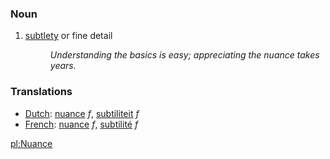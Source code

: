 === Noun ===
#[[subtle]]ty or fine detail
#: ''Understanding the basics is easy; appreciating the nuance takes years.''

=== Translations ===
*[[Dutch]]: [[nuance]] ''f'', [[subtiliteit]] ''f''
*[[French]]: [[nuance]] ''f'', [[subtilité]] ''f''

[[pl:Nuance]]